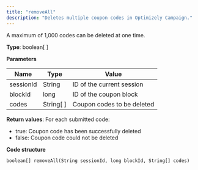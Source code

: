 ```yaml
---
title: "removeAll"
description: "Deletes multiple coupon codes in Optimizely Campaign."
---
```


A maximum of 1,000 codes can be deleted at one time.

**Type**: boolean\[ \]

**Parameters**

| Name      | Type        | Value                      |
| --------- | ----------- | -------------------------- |
| sessionId | String      | ID of the current session  |
| blockId   | long        | ID of the coupon block     |
| codes     | String\[ \] | Coupon codes to be deleted |

**Return values**: For each submitted code:

* true: Coupon code has been successfully deleted
* false: Coupon code could not be deleted

**Code structure**

`boolean[] removeAll(String sessionId, long blockId, String[] codes)
`